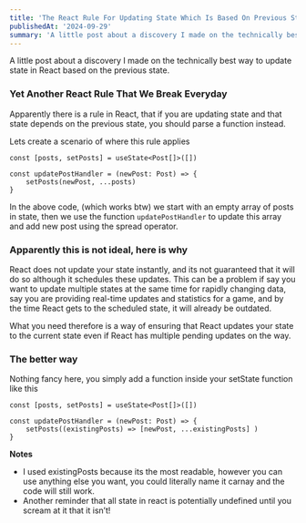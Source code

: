 ```yaml
---
title: 'The React Rule For Updating State Which Is Based On Previous State'
publishedAt: '2024-09-29'
summary: 'A little post about a discovery I made on the technically best way to update state in React based on the previous state.'
---
```


A little post about a discovery I made on the technically best way to update state in React based on the previous state.

### Yet Another React Rule That We Break Everyday

Apparently there is a rule in React, that if you are updating state and that state depends on the previous state, you should parse a function instead.

Lets create a scenario of where this rule applies

```tsx
const [posts, setPosts] = useState<Post[]>([])

const updatePostHandler = (newPost: Post) => {
	setPosts(newPost, ...posts)
}
```

In the above code, (which works btw) we start with an empty array of posts in state, then we use the function `updatePostHandler` to update this array and add new post using the spread operator.

### Apparently this is not ideal, here is why

React does not update your state instantly, and its not guaranteed that it will do so although it schedules these updates. This can be a problem if say you want to update multiple states at the same time for rapidly changing data, say you are providing real-time updates and statistics for a game, and by the time React gets to the scheduled state, it will already be outdated. 

What you need therefore is a way of ensuring that React updates your state to the current state even if React has multiple pending updates on the way. 

### The better way

Nothing fancy here, you simply add a function inside your setState function like this

```tsx
const [posts, setPosts] = useState<Post[]>([])

const updatePostHandler = (newPost: Post) => {
	setPosts((existingPosts) => [newPost, ...existingPosts] )
}
```

**Notes**

- I used existingPosts because its the most readable, however you can use anything else you want, you could literally name it carnay and the code will still work.
- Another reminder that all state in react is potentially undefined until you scream at it that it isn’t!